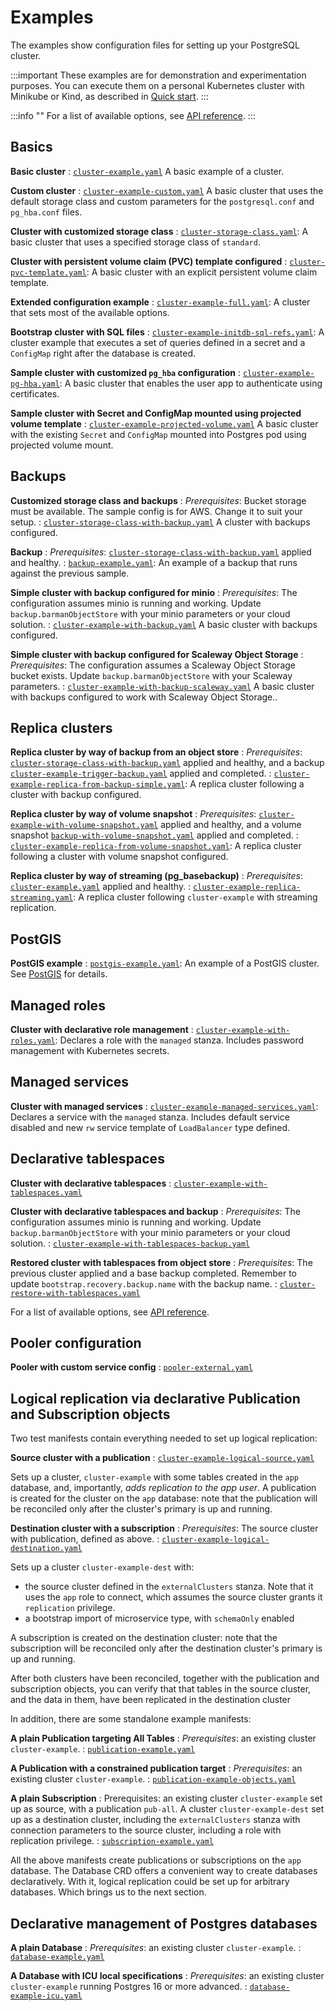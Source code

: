 ﻿# Examples

<!-- SPDX-License-Identifier: CC-BY-4.0 -->

The examples show configuration files for setting up
your PostgreSQL cluster.

:::important
These examples are for demonstration and experimentation
purposes. You can execute them on a personal Kubernetes cluster with Minikube
or Kind, as described in [Quick start](quickstart.mdx).
:::

:::info ""
For a list of available options, see [API reference](cloudnative-pg.v1.mdx).
:::

## Basics

**Basic cluster**
: [`cluster-example.yaml`](/samples/cluster-example.yaml)
A basic example of a cluster.

**Custom cluster**
: [`cluster-example-custom.yaml`](/samples/cluster-example-custom.yaml)
A basic cluster that uses the default storage class and custom parameters for
the `postgresql.conf` and `pg_hba.conf` files.

**Cluster with customized storage class**
: [`cluster-storage-class.yaml`](/samples/cluster-storage-class.yaml):
A basic cluster that uses a specified storage class of `standard`.

**Cluster with persistent volume claim (PVC) template configured**
: [`cluster-pvc-template.yaml`](/samples/cluster-pvc-template.yaml):
A basic cluster with an explicit persistent volume claim template.

**Extended configuration example**
: [`cluster-example-full.yaml`](/samples/cluster-example-full.yaml):
A cluster that sets most of the available options.

**Bootstrap cluster with SQL files**
: [`cluster-example-initdb-sql-refs.yaml`](/samples/cluster-example-initdb-sql-refs.yaml):
A cluster example that executes a set of queries defined in a secret and a
`ConfigMap` right after the database is created.

**Sample cluster with customized `pg_hba` configuration**
: [`cluster-example-pg-hba.yaml`](/samples/cluster-example-pg-hba.yaml):
A basic cluster that enables the user app to authenticate using certificates.

**Sample cluster with Secret and ConfigMap mounted using projected volume template**
: [`cluster-example-projected-volume.yaml`](/samples/cluster-example-projected-volume.yaml)
A basic cluster with the existing `Secret` and `ConfigMap` mounted into Postgres
pod using projected volume mount.

## Backups

**Customized storage class and backups**
: _Prerequisites_: Bucket storage must be available. The sample config is for AWS.
Change it to suit your setup.
: [`cluster-storage-class-with-backup.yaml`](/samples/cluster-storage-class-with-backup.yaml)
A cluster with backups configured.

**Backup**
: _Prerequisites_: [`cluster-storage-class-with-backup.yaml`](/samples/cluster-storage-class-with-backup.yaml)
applied and healthy.
: [`backup-example.yaml`](/samples/backup-example.yaml):
An example of a backup that runs against the previous sample.

**Simple cluster with backup configured for minio**
: _Prerequisites_: The configuration assumes minio is running and working.
Update `backup.barmanObjectStore` with your minio parameters or your cloud solution.
: [`cluster-example-with-backup.yaml`](/samples/cluster-example-with-backup.yaml)
A basic cluster with backups configured.

**Simple cluster with backup configured for Scaleway Object Storage**
: _Prerequisites_: The configuration assumes a Scaleway Object Storage bucket exists.
Update `backup.barmanObjectStore` with your Scaleway parameters.
: [`cluster-example-with-backup-scaleway.yaml`](/samples/cluster-example-with-backup-scaleway.yaml)
A basic cluster with backups configured to work with Scaleway Object Storage..

## Replica clusters

**Replica cluster by way of backup from an object store**
: _Prerequisites_:
[`cluster-storage-class-with-backup.yaml`](/samples/cluster-storage-class-with-backup.yaml)
applied and healthy, and a backup
[`cluster-example-trigger-backup.yaml`](/samples/cluster-example-trigger-backup.yaml)
applied and completed.
: [`cluster-example-replica-from-backup-simple.yaml`](/samples/cluster-example-replica-from-backup-simple.yaml):
A replica cluster following a cluster with backup configured.

**Replica cluster by way of volume snapshot**
: _Prerequisites_:
[`cluster-example-with-volume-snapshot.yaml`](/samples/cluster-example-with-volume-snapshot.yaml)
applied and healthy, and a volume snapshot
[`backup-with-volume-snapshot.yaml`](/samples/backup-with-volume-snapshot.yaml)
applied and completed.
: [`cluster-example-replica-from-volume-snapshot.yaml`](/samples/cluster-example-replica-from-volume-snapshot.yaml):
A replica cluster following a cluster with volume snapshot configured.

**Replica cluster by way of streaming (pg_basebackup)**
: _Prerequisites_: [`cluster-example.yaml`](/samples/cluster-example.yaml)
applied and healthy.
: [`cluster-example-replica-streaming.yaml`](/samples/cluster-example-replica-streaming.yaml):
A replica cluster following `cluster-example` with streaming replication.

## PostGIS

**PostGIS example**
: [`postgis-example.yaml`](/samples/postgis-example.yaml):
An example of a PostGIS cluster. See [PostGIS](postgis.mdx) for details.

## Managed roles

**Cluster with declarative role management**
: [`cluster-example-with-roles.yaml`](/samples/cluster-example-with-roles.yaml):
Declares a role with the `managed` stanza. Includes password management with
Kubernetes secrets.

## Managed services

**Cluster with managed services**
: [`cluster-example-managed-services.yaml`](/samples/cluster-example-managed-services.yaml):
Declares a service with the `managed` stanza. Includes default service disabled and new
`rw` service template of `LoadBalancer` type defined.

## Declarative tablespaces

**Cluster with declarative tablespaces**
: [`cluster-example-with-tablespaces.yaml`](/samples/cluster-example-with-tablespaces.yaml)

**Cluster with declarative tablespaces and backup**
: _Prerequisites_: The configuration assumes minio is running and working.
Update `backup.barmanObjectStore` with your minio parameters or your cloud solution.
: [`cluster-example-with-tablespaces-backup.yaml`](/samples/cluster-example-with-tablespaces-backup.yaml)

**Restored cluster with tablespaces from object store**
: _Prerequisites_: The previous cluster applied and a base backup completed.
Remember to update `bootstrap.recovery.backup.name` with the backup name.
: [`cluster-restore-with-tablespaces.yaml`](/samples/cluster-restore-with-tablespaces.yaml)

For a list of available options, see [API reference](cloudnative-pg.v1.mdx).

## Pooler configuration

**Pooler with custom service config**
: [`pooler-external.yaml`](/samples/pooler-external.yaml)

## Logical replication via declarative Publication and Subscription objects

Two test manifests contain everything needed to set up logical replication:

**Source cluster with a publication**
: [`cluster-example-logical-source.yaml`](/samples/cluster-example-logical-source.yaml)

Sets up a cluster, `cluster-example` with some tables created in the `app`
database, and, importantly, _adds replication to the app user_.
A publication is created for the cluster on the `app` database: note that the
publication will be reconciled only after the cluster's primary is up and
running.

**Destination cluster with a subscription**
: _Prerequisites_: The source cluster with publication, defined as above.
: [`cluster-example-logical-destination.yaml`](/samples/cluster-example-logical-destination.yaml)

Sets up a cluster `cluster-example-dest` with:

- the source cluster defined in the `externalClusters` stanza. Note that it uses
  the `app` role to connect, which assumes the source cluster grants it
  `replication` privilege.
- a bootstrap import of microservice type, with `schemaOnly` enabled

A subscription is created on the destination cluster: note that the subscription
will be reconciled only after the destination cluster's primary is up and
running.

After both clusters have been reconciled, together with the publication and
subscription objects, you can verify that that tables in the source cluster,
and the data in them, have been replicated in the destination cluster

In addition, there are some standalone example manifests:

**A plain Publication targeting All Tables**
: _Prerequisites_: an existing cluster `cluster-example`.
: [`publication-example.yaml`](/samples/publication-example.yaml)

**A Publication with a constrained publication target**
: _Prerequisites_: an existing cluster `cluster-example`.
: [`publication-example-objects.yaml`](/samples/publication-example-objects.yaml)

**A plain Subscription**
: Prerequisites: an existing cluster `cluster-example` set up as source, with
a publication `pub-all`. A cluster `cluster-example-dest` set up as a
destination cluster, including the `externalClusters` stanza with
connection parameters to the source cluster, including a role with
replication privilege.
: [`subscription-example.yaml`](/samples/subscription-example.yaml)

All the above manifests create publications or subscriptions on the `app`
database. The Database CRD offers a convenient way to create databases
declaratively. With it, logical replication could be set up for arbitrary
databases.
Which brings us to the next section.

## Declarative management of Postgres databases

**A plain Database**
: _Prerequisites_: an existing cluster `cluster-example`.
: [`database-example.yaml`](/samples/database-example.yaml)

**A Database with ICU local specifications**
: _Prerequisites_: an existing cluster `cluster-example` running Postgres 16
or more advanced.
: [`database-example-icu.yaml`](/samples/database-example-icu.yaml)



